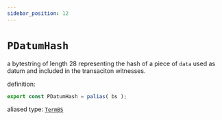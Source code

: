 ```yaml
---
sidebar_position: 12
---
```


# `PDatumHash`

a bytestring of length 28 representing the hash of a piece of `data` used as datum and included in the transaciton witnesses.

definition:

```ts
export const PDatumHash = palias( bs );
```

aliased type: [`TermBS`](../../stdlib/TermBS)